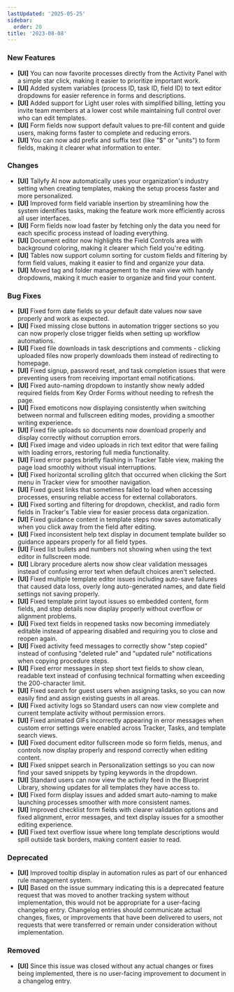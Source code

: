```yaml
---
lastUpdated: '2025-05-25'
sidebar:
  order: 20
title: '2023-08-08'
---
```


### New Features

- **[UI]** You can now favorite processes directly from the Activity Panel with a simple star click, making it easier to prioritize important work.
- **[UI]** Added system variables (process ID, task ID, field ID) to text editor dropdowns for easier reference in forms and descriptions.
- **[UI]** Added support for Light user roles with simplified billing, letting you invite team members at a lower cost while maintaining full control over who can edit templates.
- **[UI]** Form fields now support default values to pre-fill content and guide users, making forms faster to complete and reducing errors.
- **[UI]** You can now add prefix and suffix text (like "$" or "units") to form fields, making it clearer what information to enter.

### Changes

- **[UI]** Tallyfy AI now automatically uses your organization's industry setting when creating templates, making the setup process faster and more personalized.
- **[UI]** Improved form field variable insertion by streamlining how the system identifies tasks, making the feature work more efficiently across all user interfaces.
- **[UI]** Form fields now load faster by fetching only the data you need for each specific process instead of loading everything.
- **[UI]** Document editor now highlights the Field Controls area with background coloring, making it clearer which field you're editing.
- **[UI]** Tables now support column sorting for custom fields and filtering by form field values, making it easier to find and organize your data.
- **[UI]** Moved tag and folder management to the main view with handy dropdowns, making it much easier to organize and find your content.

### Bug Fixes

- **[UI]** Fixed form date fields so your default date values now save properly and work as expected.
- **[UI]** Fixed missing close buttons in automation trigger sections so you can now properly close trigger fields when setting up workflow automations.
- **[UI]** Fixed file downloads in task descriptions and comments - clicking uploaded files now properly downloads them instead of redirecting to homepage.
- **[UI]** Fixed signup, password reset, and task completion issues that were preventing users from receiving important email notifications.
- **[UI]** Fixed auto-naming dropdown to instantly show newly added required fields from Key Order Forms without needing to refresh the page.
- **[UI]** Fixed emoticons now displaying consistently when switching between normal and fullscreen editing modes, providing a smoother writing experience.
- **[UI]** Fixed file uploads so documents now download properly and display correctly without corruption errors.
- **[UI]** Fixed image and video uploads in rich text editor that were failing with loading errors, restoring full media functionality.
- **[UI]** Fixed error pages briefly flashing in Tracker Table view, making the page load smoothly without visual interruptions.
- **[UI]** Fixed horizontal scrolling glitch that occurred when clicking the Sort menu in Tracker view for smoother navigation.
- **[UI]** Fixed guest links that sometimes failed to load when accessing processes, ensuring reliable access for external collaborators.
- **[UI]** Fixed sorting and filtering for dropdown, checklist, and radio form fields in Tracker's Table view for easier process data organization.
- **[UI]** Fixed guidance content in template steps now saves automatically when you click away from the field after editing.
- **[UI]** Fixed inconsistent help text display in document template builder so guidance appears properly for all field types.
- **[UI]** Fixed list bullets and numbers not showing when using the text editor in fullscreen mode.
- **[UI]** Library procedure alerts now show clear validation messages instead of confusing error text when default choices aren't selected.
- **[UI]** Fixed multiple template editor issues including auto-save failures that caused data loss, overly long auto-generated names, and date field settings not saving properly.
- **[UI]** Fixed template print layout issues so embedded content, form fields, and step details now display properly without overflow or alignment problems.
- **[UI]** Fixed text fields in reopened tasks now becoming immediately editable instead of appearing disabled and requiring you to close and reopen again.
- **[UI]** Fixed activity feed messages to correctly show "step copied" instead of confusing "deleted rule" and "updated rule" notifications when copying procedure steps.
- **[UI]** Fixed error messages in step short text fields to show clean, readable text instead of confusing technical formatting when exceeding the 200-character limit.
- **[UI]** Fixed search for guest users when assigning tasks, so you can now easily find and assign existing guests in all areas.
- **[UI]** Fixed activity logs so Standard users can now view complete and current template activity without permission errors.
- **[UI]** Fixed animated GIFs incorrectly appearing in error messages when custom error settings were enabled across Tracker, Tasks, and template search views.
- **[UI]** Fixed document editor fullscreen mode so form fields, menus, and controls now display properly and respond correctly when editing content.
- **[UI]** Fixed snippet search in Personalization settings so you can now find your saved snippets by typing keywords in the dropdown.
- **[UI]** Standard users can now view the activity feed in the Blueprint Library, showing updates for all templates they have access to.
- **[UI]** Fixed form display issues and added smart auto-naming to make launching processes smoother with more consistent names.
- **[UI]** Improved checklist form fields with clearer validation options and fixed alignment, error messages, and text display issues for a smoother editing experience.
- **[UI]** Fixed text overflow issue where long template descriptions would spill outside task borders, making content easier to read.

### Deprecated

- **[UI]** Improved tooltip display in automation rules as part of our enhanced rule management system.
- **[UI]** Based on the issue summary indicating this is a deprecated feature request that was moved to another tracking system without implementation, this would not be appropriate for a user-facing changelog entry. Changelog entries should communicate actual changes, fixes, or improvements that have been delivered to users, not requests that were transferred or remain under consideration without implementation.

### Removed

- **[UI]** Since this issue was closed without any actual changes or fixes being implemented, there is no user-facing improvement to document in a changelog entry.